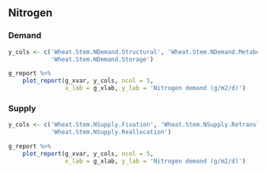 ## Nitrogen {#sec:stem-nitrogen}

### Demand
<div class="fig-output">
```r
y_cols <- c('Wheat.Stem.NDemand.Structural', 'Wheat.Stem.NDemand.Metabolic',
            'Wheat.Stem.NDemand.Storage')

g_report %>% 
    plot_report(g_xvar, y_cols, ncol = 5,
                x_lab = g_xlab, y_lab = 'Nitrogen demand (g/m2/d)')

```
</div>

### Supply
<div class="fig-output">
```r
y_cols <- c('Wheat.Stem.NSupply.Fixation', 'Wheat.Stem.NSupply.Retranslocation',
            'Wheat.Stem.NSupply.Reallocation')

g_report %>% 
    plot_report(g_xvar, y_cols, ncol = 5,
                x_lab = g_xlab, y_lab = 'Nitrogen demand (g/m2/d)')

```
</div>

